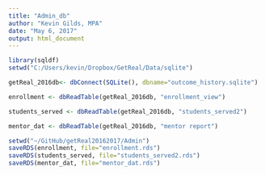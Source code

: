 ```yaml
---
title: "Admin_db"
author: "Kevin Gilds, MPA"
date: "May 6, 2017"
output: html_document
---
```


```r
library(sqldf)
setwd("C:/Users/kevin/Dropbox/GetReal/Data/sqlite")

getReal_2016db<- dbConnect(SQLite(), dbname="outcome_history.sqlite")

enrollment <- dbReadTable(getReal_2016db, "enrollment_view")

students_served <- dbReadTable(getReal_2016db, "students_served2")

mentor_dat <- dbReadTable(getReal_2016db, "mentor report")

```


```r


setwd("~/GitHub/getReal20162017/Admin")
saveRDS(enrollment, file="enrollment.rds")
saveRDS(students_served, file="students_served2.rds")
saveRDS(mentor_dat, file="mentor_dat.rds")
```

